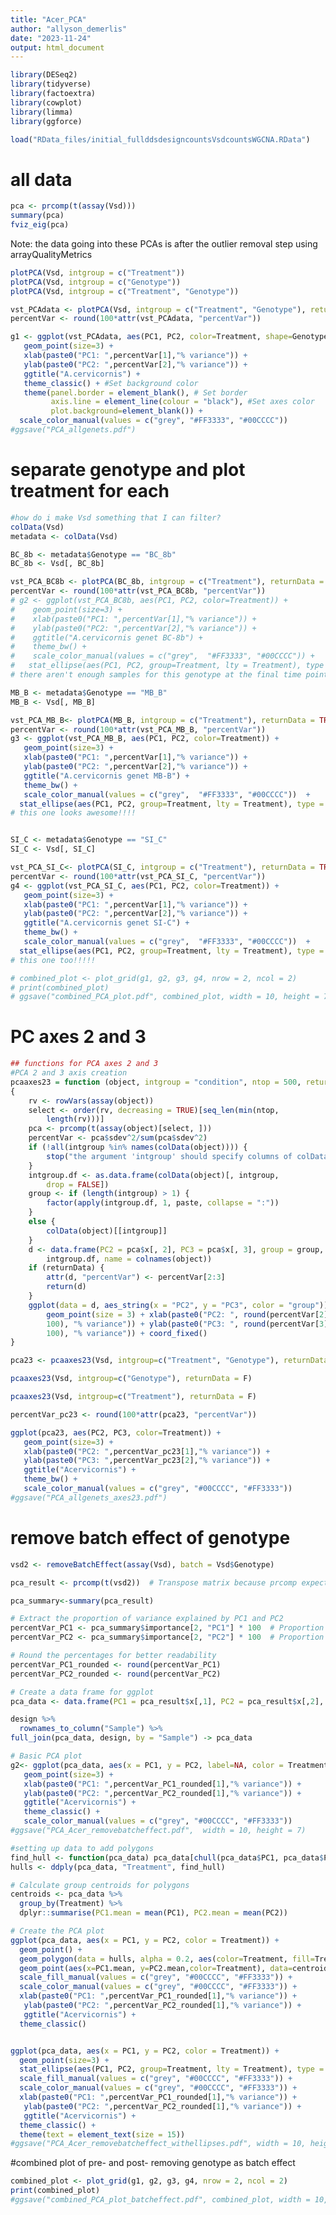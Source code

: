 ```yaml
---
title: "Acer_PCA"
author: "allyson_demerlis"
date: "2023-11-24"
output: html_document
---
```


```r
library(DESeq2)
library(tidyverse)
library(factoextra)
library(cowplot)
library(limma)
library(ggforce)

load("RData_files/initial_fullddsdesigncountsVsdcountsWGCNA.RData")
```

# all data

```r
pca <- prcomp(t(assay(Vsd)))
summary(pca)
fviz_eig(pca)
```

Note: the data going into these PCAs is after the outlier removal step using arrayQualityMetrics
```r
plotPCA(Vsd, intgroup = c("Treatment"))
plotPCA(Vsd, intgroup = c("Genotype"))
plotPCA(Vsd, intgroup = c("Treatment", "Genotype"))

vst_PCAdata <- plotPCA(Vsd, intgroup = c("Treatment", "Genotype"), returnData = TRUE)
percentVar <- round(100*attr(vst_PCAdata, "percentVar")) 

g1 <- ggplot(vst_PCAdata, aes(PC1, PC2, color=Treatment, shape=Genotype)) +
   geom_point(size=3) +
   xlab(paste0("PC1: ",percentVar[1],"% variance")) +
   ylab(paste0("PC2: ",percentVar[2],"% variance")) +
   ggtitle("A.cervicornis") +
   theme_classic() + #Set background color
   theme(panel.border = element_blank(), # Set border
         axis.line = element_line(colour = "black"), #Set axes color
         plot.background=element_blank()) +
  scale_color_manual(values = c("grey", "#FF3333", "#00CCCC")) 
#ggsave("PCA_allgenets.pdf")
```


# separate genotype and plot treatment for each 

```r
#how do i make Vsd something that I can filter?
colData(Vsd)
metadata <- colData(Vsd)

BC_8b <- metadata$Genotype == "BC_8b"
BC_8b <- Vsd[, BC_8b]

vst_PCA_BC8b <- plotPCA(BC_8b, intgroup = c("Treatment"), returnData = TRUE)
percentVar <- round(100*attr(vst_PCA_BC8b, "percentVar")) 
# g2 <- ggplot(vst_PCA_BC8b, aes(PC1, PC2, color=Treatment)) + 
#    geom_point(size=3) +
#    xlab(paste0("PC1: ",percentVar[1],"% variance")) +
#    ylab(paste0("PC2: ",percentVar[2],"% variance")) +
#    ggtitle("A.cervicornis genet BC-8b") +
#    theme_bw() + 
#    scale_color_manual(values = c("grey",  "#FF3333", "#00CCCC")) + 
#   stat_ellipse(aes(PC1, PC2, group=Treatment, lty = Treatment), type = "norm") 
# there aren't enough samples for this genotype at the final time point for this to be statistically relevant as its own group

MB_B <- metadata$Genotype == "MB_B"
MB_B <- Vsd[, MB_B]

vst_PCA_MB_B<- plotPCA(MB_B, intgroup = c("Treatment"), returnData = TRUE)
percentVar <- round(100*attr(vst_PCA_MB_B, "percentVar")) 
g3 <- ggplot(vst_PCA_MB_B, aes(PC1, PC2, color=Treatment)) + 
   geom_point(size=3) +
   xlab(paste0("PC1: ",percentVar[1],"% variance")) +
   ylab(paste0("PC2: ",percentVar[2],"% variance")) +
   ggtitle("A.cervicornis genet MB-B") +
   theme_bw() + 
   scale_color_manual(values = c("grey",  "#FF3333", "#00CCCC"))  + 
  stat_ellipse(aes(PC1, PC2, group=Treatment, lty = Treatment), type = "norm") 
# this one looks awesome!!!!


SI_C <- metadata$Genotype == "SI_C"
SI_C <- Vsd[, SI_C]

vst_PCA_SI_C<- plotPCA(SI_C, intgroup = c("Treatment"), returnData = TRUE)
percentVar <- round(100*attr(vst_PCA_SI_C, "percentVar")) 
g4 <- ggplot(vst_PCA_SI_C, aes(PC1, PC2, color=Treatment)) + 
   geom_point(size=3) +
   xlab(paste0("PC1: ",percentVar[1],"% variance")) +
   ylab(paste0("PC2: ",percentVar[2],"% variance")) +
   ggtitle("A.cervicornis genet SI-C") +
   theme_bw() + 
   scale_color_manual(values = c("grey",  "#FF3333", "#00CCCC"))  + 
  stat_ellipse(aes(PC1, PC2, group=Treatment, lty = Treatment), type = "norm") 
# this one too!!!!!

# combined_plot <- plot_grid(g1, g2, g3, g4, nrow = 2, ncol = 2)
# print(combined_plot)
# ggsave("combined_PCA_plot.pdf", combined_plot, width = 10, height = 7)
```

# PC axes 2 and 3
```r
## functions for PCA axes 2 and 3
#PCA 2 and 3 axis creation
pcaaxes23 = function (object, intgroup = "condition", ntop = 500, returnData = FALSE) 
{
    rv <- rowVars(assay(object))
    select <- order(rv, decreasing = TRUE)[seq_len(min(ntop, 
        length(rv)))]
    pca <- prcomp(t(assay(object)[select, ]))
    percentVar <- pca$sdev^2/sum(pca$sdev^2)
    if (!all(intgroup %in% names(colData(object)))) {
        stop("the argument 'intgroup' should specify columns of colData(dds)")
    }
    intgroup.df <- as.data.frame(colData(object)[, intgroup, 
        drop = FALSE])
    group <- if (length(intgroup) > 1) {
        factor(apply(intgroup.df, 1, paste, collapse = ":"))
    }
    else {
        colData(object)[[intgroup]]
    }
    d <- data.frame(PC2 = pca$x[, 2], PC3 = pca$x[, 3], group = group, 
        intgroup.df, name = colnames(object))
    if (returnData) {
        attr(d, "percentVar") <- percentVar[2:3]
        return(d)
    }
    ggplot(data = d, aes_string(x = "PC2", y = "PC3", color = "group")) + 
        geom_point(size = 3) + xlab(paste0("PC2: ", round(percentVar[2] * 
        100), "% variance")) + ylab(paste0("PC3: ", round(percentVar[3] * 
        100), "% variance")) + coord_fixed()
}
```


```r
pca23 <- pcaaxes23(Vsd, intgroup=c("Treatment", "Genotype"), returnData = TRUE)

pcaaxes23(Vsd, intgroup=c("Genotype"), returnData = F)

pcaaxes23(Vsd, intgroup=c("Treatment"), returnData = F)

percentVar_pc23 <- round(100*attr(pca23, "percentVar")) 

ggplot(pca23, aes(PC2, PC3, color=Treatment)) + 
   geom_point(size=3) +
   xlab(paste0("PC2: ",percentVar_pc23[1],"% variance")) +
   ylab(paste0("PC3: ",percentVar_pc23[2],"% variance")) +
   ggtitle("Acervicornis") +
   theme_bw() + 
   scale_color_manual(values = c("grey", "#00CCCC", "#FF3333"))
#ggsave("PCA_allgenets_axes23.pdf")
```


# remove batch effect of genotype

```r
vsd2 <- removeBatchEffect(assay(Vsd), batch = Vsd$Genotype)

pca_result <- prcomp(t(vsd2))  # Transpose matrix because prcomp expects observations in rows

pca_summary<-summary(pca_result)

# Extract the proportion of variance explained by PC1 and PC2
percentVar_PC1 <- pca_summary$importance[2, "PC1"] * 100  # Proportion of variance for PC1
percentVar_PC2 <- pca_summary$importance[2, "PC2"] * 100  # Proportion of variance for PC2

# Round the percentages for better readability
percentVar_PC1_rounded <- round(percentVar_PC1)
percentVar_PC2_rounded <- round(percentVar_PC2)

# Create a data frame for ggplot
pca_data <- data.frame(PC1 = pca_result$x[,1], PC2 = pca_result$x[,2], Sample = rownames(pca_result$x))

design %>% 
  rownames_to_column("Sample") %>% 
full_join(pca_data, design, by = "Sample") -> pca_data

# Basic PCA plot
g2<- ggplot(pca_data, aes(x = PC1, y = PC2, label=NA, color = Treatment)) + 
   geom_point(size=3) +
   xlab(paste0("PC1: ",percentVar_PC1_rounded[1],"% variance")) +
   ylab(paste0("PC2: ",percentVar_PC2_rounded[1],"% variance")) +
   ggtitle("Acervicornis") +
   theme_classic() + 
   scale_color_manual(values = c("grey", "#00CCCC", "#FF3333"))
#ggsave("PCA_Acer_removebatcheffect.pdf",  width = 10, height = 7)

#setting up data to add polygons
find_hull <- function(pca_data) pca_data[chull(pca_data$PC1, pca_data$PC2), ]
hulls <- ddply(pca_data, "Treatment", find_hull)

# Calculate group centroids for polygons
centroids <- pca_data %>%
  group_by(Treatment) %>%
  dplyr::summarise(PC1.mean = mean(PC1), PC2.mean = mean(PC2))

# Create the PCA plot
ggplot(pca_data, aes(x = PC1, y = PC2, color = Treatment)) +
  geom_point() +
  geom_polygon(data = hulls, alpha = 0.2, aes(color=Treatment, fill=Treatment)) +
  geom_point(aes(x=PC1.mean, y=PC2.mean,color=Treatment), data=centroids, show.legend=FALSE) +
  scale_fill_manual(values = c("grey", "#00CCCC", "#FF3333")) + 
  scale_color_manual(values = c("grey", "#00CCCC", "#FF3333")) + 
  xlab(paste0("PC1: ",percentVar_PC1_rounded[1],"% variance")) +
   ylab(paste0("PC2: ",percentVar_PC2_rounded[1],"% variance")) +
   ggtitle("Acervicornis") +
  theme_classic()


ggplot(pca_data, aes(x = PC1, y = PC2, color = Treatment)) +
  geom_point(size=3) +
  stat_ellipse(aes(PC1, PC2, group=Treatment, lty = Treatment), type = "norm") +
  scale_fill_manual(values = c("grey", "#00CCCC", "#FF3333")) + 
  scale_color_manual(values = c("grey", "#00CCCC", "#FF3333")) + 
  xlab(paste0("PC1: ",percentVar_PC1_rounded[1],"% variance")) +
   ylab(paste0("PC2: ",percentVar_PC2_rounded[1],"% variance")) +
   ggtitle("Acervicornis") +
  theme_classic() +
  theme(text = element_text(size = 15))
#ggsave("PCA_Acer_removebatcheffect_withellipses.pdf", width = 10, height = 7)
```

#combined plot of pre- and post- removing genotype as batch effect
```r
combined_plot <- plot_grid(g1, g2, g3, g4, nrow = 2, ncol = 2)
print(combined_plot)
#ggsave("combined_PCA_plot_batcheffect.pdf", combined_plot, width = 10, height = 7)
```


